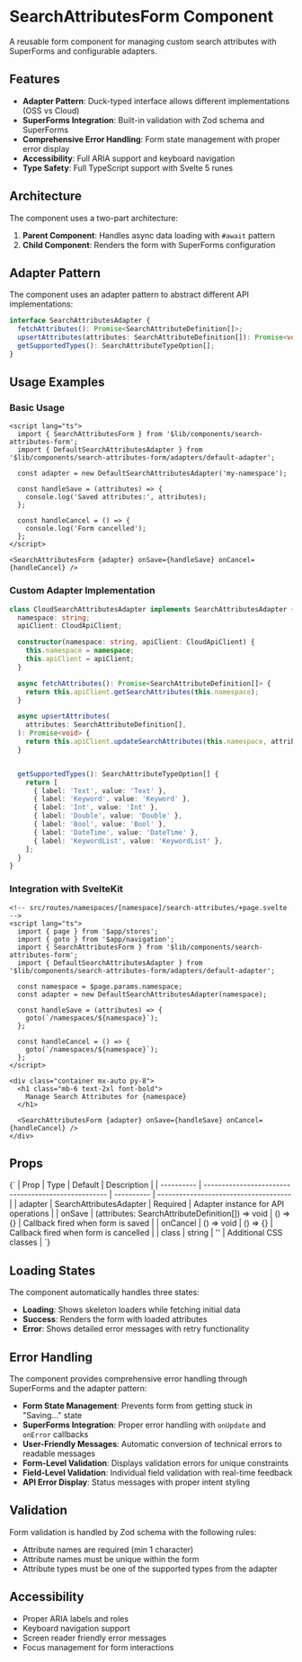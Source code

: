 

<Meta of={SearchAttributesForm} />

# SearchAttributesForm Component

A reusable form component for managing custom search attributes with SuperForms and configurable adapters.

## Features

- **Adapter Pattern**: Duck-typed interface allows different implementations (OSS vs Cloud)
- **SuperForms Integration**: Built-in validation with Zod schema and SuperForms
- **Comprehensive Error Handling**: Form state management with proper error display
- **Accessibility**: Full ARIA support and keyboard navigation
- **Type Safety**: Full TypeScript support with Svelte 5 runes

## Architecture

The component uses a two-part architecture:

1. **Parent Component**: Handles async data loading with `#await` pattern
2. **Child Component**: Renders the form with SuperForms configuration

## Adapter Pattern

The component uses an adapter pattern to abstract different API implementations:

```typescript
interface SearchAttributesAdapter {
  fetchAttributes(): Promise<SearchAttributeDefinition[]>;
  upsertAttributes(attributes: SearchAttributeDefinition[]): Promise<void>;
  getSupportedTypes(): SearchAttributeTypeOption[];
}
```

## Usage Examples

### Basic Usage

```svelte
<script lang="ts">
  import { SearchAttributesForm } from '$lib/components/search-attributes-form';
  import { DefaultSearchAttributesAdapter } from '$lib/components/search-attributes-form/adapters/default-adapter';

  const adapter = new DefaultSearchAttributesAdapter('my-namespace');

  const handleSave = (attributes) => {
    console.log('Saved attributes:', attributes);
  };

  const handleCancel = () => {
    console.log('Form cancelled');
  };
</script>

<SearchAttributesForm {adapter} onSave={handleSave} onCancel={handleCancel} />
```

### Custom Adapter Implementation

```typescript
class CloudSearchAttributesAdapter implements SearchAttributesAdapter {
  namespace: string;
  apiClient: CloudApiClient;

  constructor(namespace: string, apiClient: CloudApiClient) {
    this.namespace = namespace;
    this.apiClient = apiClient;
  }

  async fetchAttributes(): Promise<SearchAttributeDefinition[]> {
    return this.apiClient.getSearchAttributes(this.namespace);
  }

  async upsertAttributes(
    attributes: SearchAttributeDefinition[],
  ): Promise<void> {
    return this.apiClient.updateSearchAttributes(this.namespace, attributes);
  }


  getSupportedTypes(): SearchAttributeTypeOption[] {
    return [
      { label: 'Text', value: 'Text' },
      { label: 'Keyword', value: 'Keyword' },
      { label: 'Int', value: 'Int' },
      { label: 'Double', value: 'Double' },
      { label: 'Bool', value: 'Bool' },
      { label: 'DateTime', value: 'DateTime' },
      { label: 'KeywordList', value: 'KeywordList' },
    ];
  }
}
```

### Integration with SvelteKit

```svelte
<!-- src/routes/namespaces/[namespace]/search-attributes/+page.svelte -->
<script lang="ts">
  import { page } from '$app/stores';
  import { goto } from '$app/navigation';
  import { SearchAttributesForm } from '$lib/components/search-attributes-form';
  import { DefaultSearchAttributesAdapter } from '$lib/components/search-attributes-form/adapters/default-adapter';

  const namespace = $page.params.namespace;
  const adapter = new DefaultSearchAttributesAdapter(namespace);

  const handleSave = (attributes) => {
    goto(`/namespaces/${namespace}`);
  };

  const handleCancel = () => {
    goto(`/namespaces/${namespace}`);
  };
</script>

<div class="container mx-auto py-8">
  <h1 class="mb-6 text-2xl font-bold">
    Manage Search Attributes for {namespace}
  </h1>

  <SearchAttributesForm {adapter} onSave={handleSave} onCancel={handleCancel} />
</div>
```

## Props

<Markdown>
  {`
| Prop       | Type                                                | Default    | Description                           |
| ---------- | --------------------------------------------------- | ---------- | ------------------------------------- |
| adapter  | SearchAttributesAdapter                           | Required   | Adapter instance for API operations   |
| onSave   | (attributes: SearchAttributeDefinition[]) => void | () => {} | Callback fired when form is saved     |
| onCancel | () => void                                        | () => {} | Callback fired when form is cancelled |
| class    | string                                            | ''       | Additional CSS classes                |
  `}
</Markdown>

## Loading States

The component automatically handles three states:

- **Loading**: Shows skeleton loaders while fetching initial data
- **Success**: Renders the form with loaded attributes
- **Error**: Shows detailed error messages with retry functionality

## Error Handling

The component provides comprehensive error handling through SuperForms and the adapter pattern:

- **Form State Management**: Prevents form from getting stuck in "Saving..." state
- **SuperForms Integration**: Proper error handling with `onUpdate` and `onError` callbacks
- **User-Friendly Messages**: Automatic conversion of technical errors to readable messages
- **Form-Level Validation**: Displays validation errors for unique constraints
- **Field-Level Validation**: Individual field validation with real-time feedback
- **API Error Display**: Status messages with proper intent styling

## Validation

Form validation is handled by Zod schema with the following rules:

- Attribute names are required (min 1 character)
- Attribute names must be unique within the form
- Attribute types must be one of the supported types from the adapter

## Accessibility

- Proper ARIA labels and roles
- Keyboard navigation support
- Screen reader friendly error messages
- Focus management for form interactions
